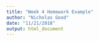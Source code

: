 ```yaml
---
title: "Week 4 Homework Example"
author: "Nicholas Good"
date: "11/21/2018"
output: html_document
---
```


